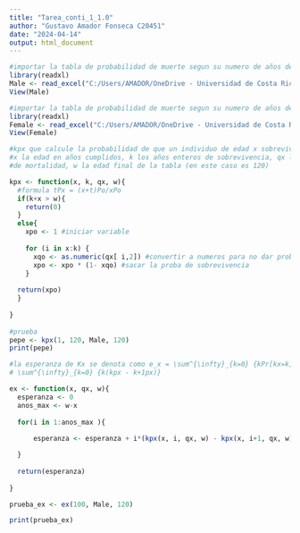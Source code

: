```yaml
---
title: "Tarea_conti_1_1.0"
author: "Gustavo Amador Fonseca C20451"
date: "2024-04-14"
output: html_document
---
```


```r
#importar la tabla de probabilidad de muerte segun su numero de años de hombres
library(readxl)
Male <- read_excel("C:/Users/AMADOR/OneDrive - Universidad de Costa Rica/I-2024/Contingencias de vida I/Tareas/Tarea 1/Male.xlsx")
View(Male)
```

```r
#importar la tabla de probabilidad de muerte segun su numero de años de hombres
library(readxl)
Female <- read_excel("C:/Users/AMADOR/OneDrive - Universidad de Costa Rica/I-2024/Contingencias de vida I/Tareas/Tarea 1/Female.xlsx")
View(Female)

```

```r
#kpx que calcule la probabilidad de que un individuo de edad x sobreviva k años.
#x la edad en años cumplidos, k los años enteros de sobrevivencia, qx la tabla 
#de mortalidad, w la edad final de la tabla (en este caso es 120)

kpx <- function(x, k, qx, w){
  #formula tPx = (x+t)Po/xPo
  if(k+x > w){
    return(0)
  }
  else{
    xpo <- 1 #iniciar variable
  
    for (i in x:k) { 
      xqo <- as.numeric(qx[ i,2]) #convertir a numeros para no dar problemas
      xpo <- xpo * (1- xqo) #sacar la proba de sobrevivencia
    }  
  
  return(xpo)
  }
  
}
  
#prueba
pepe <- kpx(1, 120, Male, 120)
print(pepe)


```
```r
#la esperanza de Kx se denota como e_x = \sum^{\infty}_{k=0} {kPr[kx=k]} =
# \sum^{\infty}_{k=0} {k(kpx - k+1px)}

ex <- function(x, qx, w){
  esperanza <- 0
  anos_max <- w-x
  
  for(i in 1:anos_max ){
  
      esperanza <- esperanza + i*(kpx(x, i, qx, w) - kpx(x, i+1, qx, w))

  }
  
  return(esperanza)
  
}

prueba_ex <- ex(100, Male, 120)

print(prueba_ex)

```





